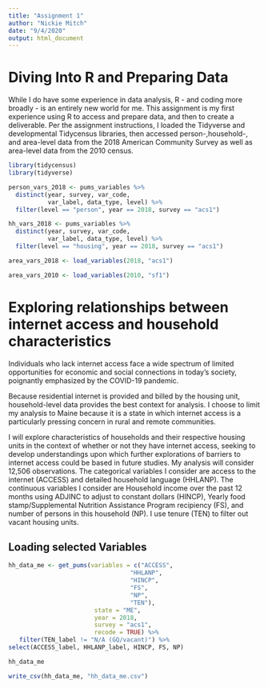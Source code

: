 ```yaml
---
title: "Assignment 1"
author: "Nickie Mitch"
date: "9/4/2020"
output: html_document
---
```

# Diving Into R and Preparing Data

While I do have some experience in data analysis, R - and coding more broadly - is an entirely new world for me. This assignment is my first experience using R to access and prepare data, and then to create a deliverable. Per the assignment instructions, I loaded the Tidyverse and developmental Tidycensus libraries, then accessed person-,household-, and area-level data from the 2018 American Community Survey as well as area-level data from the 2010 census.

```r
library(tidycensus)
library(tidyverse)
```

```r
person_vars_2018 <- pums_variables %>%
  distinct(year, survey, var_code, 
           var_label, data_type, level) %>%
  filter(level == "person", year == 2018, survey == "acs1")
```

```r
hh_vars_2018 <- pums_variables %>%
  distinct(year, survey, var_code, 
           var_label, data_type, level) %>%
  filter(level == "housing", year == 2018, survey == "acs1")
```

```r
area_vars_2018 <- load_variables(2018, "acs1")
```

```r
area_vars_2010 <- load_variables(2010, "sf1")
```

# Exploring relationships between internet access and household characteristics

Individuals who lack internet access face a wide spectrum of limited opportunities for economic and social connections in today's society, poignantly emphasized by the COVID-19 pandemic. 

Because residential internet is provided and billed by the housing unit, household-level data provides the best context for analysis. I choose to limit my analysis to Maine because it is a state in which internet access is a particularly pressing concern in rural and remote communities. 

I will explore characteristics of households and their respective housing units in the context of whether or not they have internet access, seeking to develop understandings upon which further explorations of barriers to internet access could be based in future studies. My analysis will consider 12,506 observations. The categorical variables I consider are access to the internet (ACCESS) and detailed household language (HHLANP). The continuous variables I consider are Household income over the past 12 months using ADJINC to adjust to constant dollars (HINCP), Yearly food stamp/Supplemental Nutrition Assistance Program recipiency (FS), and number of persons in this household (NP). I use tenure (TEN) to filter out vacant housing units. 




## Loading selected Variables

```r
hh_data_me <- get_pums(variables = c("ACCESS",
                                  "HHLANP", 
                                  "HINCP",
                                  "FS", 
                                  "NP",
                                  "TEN"),
                        state = "ME", 
                        year = 2018, 
                        survey = "acs1",
                        recode = TRUE) %>%
   filter(TEN_label != "N/A (GQ/vacant)") %>%
select(ACCESS_label, HHLANP_label, HINCP, FS, NP)
```
```r
hh_data_me
```

```r
write_csv(hh_data_me, "hh_data_me.csv")
```

